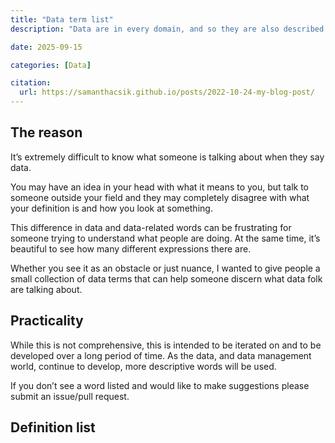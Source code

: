```yaml
---
title: "Data term list"
description: "Data are in every domain, and so they are also described in every domain. What do some of these terms mean, and what are some references that use these terms."

date: 2025-09-15

categories: [Data]

citation:
  url: https://samanthacsik.github.io/posts/2022-10-24-my-blog-post/
---
```


## The reason

It's extremely difficult to know what someone is talking about when they say data. 

You may have an idea in your head with what it means to you, but talk to someone outside your field and they may completely disagree with what your definition is and how you look at something.

This difference in data and data-related words can be frustrating for someone trying to understand what people are doing. At the same time, it's beautiful to see how many different expressions there are.

Whether you see it as an obstacle or just nuance, I wanted to give people a small collection of data terms that can help someone discern what data folk are talking about.

## Practicality

While this is not comprehensive, this is intended to be iterated on and to be developed over a long period of time. As the data, and data management world, continue to develop, more descriptive words will be used.

If you don't see a word listed and would like to make suggestions please submit an issue/pull request.

## Definition list










